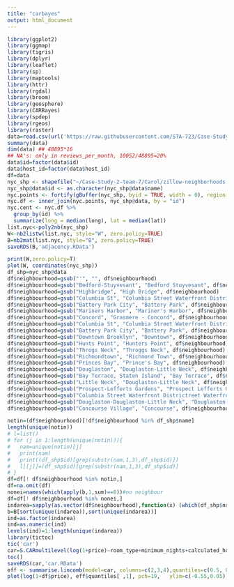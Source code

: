 ```yaml
---
title: "carbayes"
output: html_document
---
```


```r
library(ggplot2)
library(ggmap)
library(tigris)
library(dplyr)
library(leaflet)
library(sp)
library(maptools)
library(httr)
library(rgdal)
library(broom)
library(geosphere)
library(CARBayes)
library(spdep)
library(rgeos)
library(raster)
data=read.csv(url('https://raw.githubusercontent.com/STA-723/Case-Study-2-team-7/master/AB_NYC_2019.csv'))
summary(data)
dim(data) ## 48895*16
## NA's: only in reviews_per_month, 10052/48895=20%
data$id=factor(data$id)
data$host_id=factor(data$host_id)
df=data
nyc_shp <- shapefile("~/Case-Study-2-team-7/Carol/zillow-neighborhoods.shp")
nyc_shp@data$id <- as.character(nyc_shp@data$name)
nyc.points <- fortify(gBuffer(nyc_shp, byid = TRUE, width = 0), region = "name")
nyc.df <- inner_join(nyc.points, nyc_shp@data, by = "id")
nyc.cent <- nyc.df %>%
  group_by(id) %>%
  summarize(long = median(long), lat = median(lat))
list.nyc<-poly2nb(nyc_shp)
W<-nb2listw(list.nyc, style="W", zero.policy=TRUE)
B=nb2mat(list.nyc, style="B", zero.policy=TRUE)
saveRDS(B,'adjacency.RData')

print(W,zero.policy=T)
plot(W, coordinates(nyc_shp))
df_shp=nyc_shp@data
df$neighbourhood=gsub("'", "", df$neighbourhood)
df$neighbourhood=gsub("Bedford-Stuyvesant", "Bedford Stuyvesant", df$neighbourhood)
df$neighbourhood=gsub("Highbridge", "High Bridge", df$neighbourhood)
df$neighbourhood=gsub("Columbia St", "Columbia Street Waterfront District", df$neighbourhood)
df$neighbourhood=gsub("Battery Park City", "Battery Park", df$neighbourhood)
df$neighbourhood=gsub("Mariners Harbor", "Mariner's Harbor", df$neighbourhood)
df$neighbourhood=gsub("Concord", "Grasmere - Concord", df$neighbourhood)
df$neighbourhood=gsub("Columbia St", "Columbia Street Waterfront District", df$neighbourhood)
df$neighbourhood=gsub("Battery Park City", "Battery Park", df$neighbourhood)
df$neighbourhood=gsub("Downtown Brooklyn", "Downtown", df$neighbourhood)
df$neighbourhood=gsub("Hunts Point", "Hunters Point", df$neighbourhood)
df$neighbourhood=gsub("Throgs Neck", "Throggs Neck", df$neighbourhood)
df$neighbourhood=gsub("Richmondtown", "Richmond Town", df$neighbourhood)
df$neighbourhood=gsub("Princes Bay", "Prince's Bay", df$neighbourhood)
df$neighbourhood=gsub("Douglaston", "Douglaston-Little Neck", df$neighbourhood)
df$neighbourhood=gsub("Bay Terrace, Staten Island", "Bay Terrace", df$neighbourhood)
df$neighbourhood=gsub("Little Neck", "Douglaston-Little Neck", df$neighbourhood)
df$neighbourhood=gsub("Prospect-Lefferts Gardens", "Prospect Lefferts Gardens", df$neighbourhood)
df$neighbourhood=gsub("Columbia Street Waterfront Districtreet Waterfront District", "Columbia Street Waterfront District", df$neighbourhood)
df$neighbourhood=gsub("Douglaston-Douglaston-Little Neck", "Douglaston-Little Neck", df$neighbourhood)
df$neighbourhood=gsub("Concourse Village", "Concourse", df$neighbourhood)

notin=(df$neighbourhood)[!df$neighbourhood %in% df_shp$name]
length(unique(notin))
# l=list()
# for (j in 1:length(unique(notin))){
#   nam=unique(notin)[j]
#   print(nam)
#   print((df_shp$id)[grep(substr(nam,1,3),df_shp$id)])
#   l[[j]]=(df_shp$id)[grep(substr(nam,1,3),df_shp$id)]
# }
df=df[! df$neighbourhood %in% notin,]
df=na.omit(df)
nonei=names(which(apply(b,1,sum)==0))#no neighbour
df=df[! df$neighbourhood %in% nonei,]
indarea=sapply(as.vector(df$neighbourhood),function(x) (which(df_shp$name==x))[1])
b=B[sort(unique(indarea)),sort(unique(indarea))]
ind=as.factor(indarea)
ind=as.numeric(ind)
levels(ind)=1:length(unique(indarea))
library(tictoc)
tic('car')
car=S.CARmultilevel(log(1+price)~room_type+minimum_nights+calculated_host_listings_count+availability_365+number_of_reviews+reviews_per_month-1,'gaussian',data=df,ind.area = as.vector(ind),W=b,burnin = 10000,n.sample = 100000,thin = 10)
toc()
saveRDS(car,'car.RData')
eff <- summarise.lincomb(model=car, columns=c(2,3,4),quantiles=c(0.5, 0.025, 0.975), distribution=FALSE)
plot(log(1+df$price), eff$quantiles[ ,1], pch=19,   ylim=c(-0.55,0.05), xlab="Number of crimes", ylab="Effect of crime")
```


